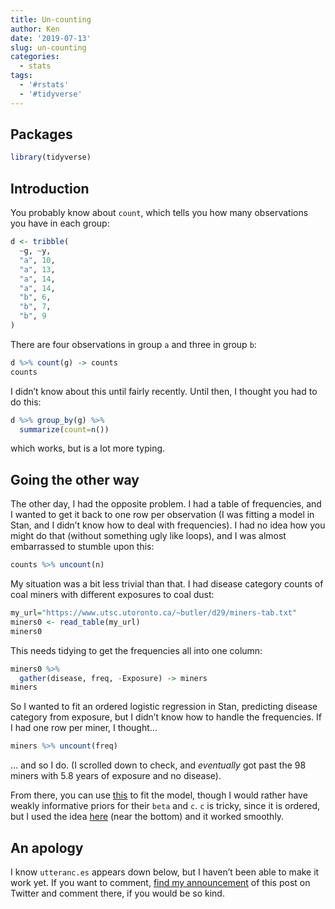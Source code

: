 ```yaml
---
title: Un-counting
author: Ken
date: '2019-07-13'
slug: un-counting
categories:
  - stats
tags:
  - '#rstats'
  - '#tidyverse'
---
```


## Packages

```r
library(tidyverse)
```

## Introduction

You probably know about `count`, which tells you how many observations you have in each group:

```r
d <- tribble(
  ~g, ~y,
  "a", 10,
  "a", 13,
  "a", 14, 
  "a", 14,
  "b", 6,
  "b", 7,
  "b", 9
)
```

There are four observations in group `a` and three in group `b`:

```r
d %>% count(g) -> counts
counts
```

I didn't know about this until fairly recently. Until then, I thought you had to do this:

```r
d %>% group_by(g) %>% 
  summarize(count=n()) 
```

which works, but is a lot more typing.

## Going the other way

The other day, I had the opposite problem. I had a table of frequencies, and I wanted to get it back to one row per observation (I was fitting a model in Stan, and I didn't know how to deal with frequencies). I had no idea how you might do that (without something ugly like loops), and I was almost embarrassed to stumble upon this:

```r
counts %>% uncount(n)
```

My situation was a bit less trivial than that. I had disease category counts of coal miners with different exposures to coal dust:

```r
my_url="https://www.utsc.utoronto.ca/~butler/d29/miners-tab.txt"
miners0 <- read_table(my_url)
miners0
```

This needs tidying to get the frequencies all into one column:

```r
miners0 %>% 
  gather(disease, freq, -Exposure) -> miners
miners
```

So I wanted to fit an ordered logistic regression in Stan, predicting disease category from exposure, but I didn't know how to handle the frequencies. If I had one row per miner, I thought...

```r
miners %>% uncount(freq) 
```

... and so I do. (I scrolled down to check, and *eventually* got past the 98 miners with 5.8 years of exposure and no disease).

From there, you can use [this](https://mc-stan.org/docs/2_19/stan-users-guide/ordered-logistic-section.html) to fit the model, though I would rather have weakly informative priors for their `beta` and `c`. `c` is tricky, since it is ordered, but I used the idea [here](https://github.com/stan-dev/stan/wiki/Prior-Choice-Recommendations) (near the bottom) and it worked smoothly.

## An apology

I know `utteranc.es` appears down below, but I haven't been able to make it work yet. If you want to comment, [find my announcement](https://twitter.com/KenButler12/status/1150228575653695488) of this post on Twitter and comment there, if you would be so kind.